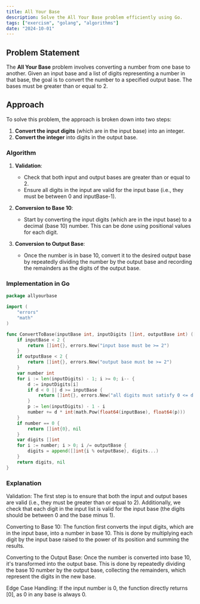 ```yaml
---
title: All Your Base
description: Solve the All Your Base problem efficiently using Go.
tags: ["exercism", "golang", "algorithms"]
date: "2024-10-01"
---
```


## Problem Statement

The **All Your Base** problem involves converting a number from one base to another. Given an input base and a list of digits representing a number in that base, the goal is to convert the number to a specified output base. The bases must be greater than or equal to 2.

## Approach

To solve this problem, the approach is broken down into two steps:
1. **Convert the input digits** (which are in the input base) into an integer.
2. **Convert the integer** into digits in the output base.

### Algorithm

1. **Validation**:
   - Check that both input and output bases are greater than or equal to 2.
   - Ensure all digits in the input are valid for the input base (i.e., they must be between 0 and inputBase-1).
   
2. **Conversion to Base 10**:
   - Start by converting the input digits (which are in the input base) to a decimal (base 10) number. This can be done using positional values for each digit.

3. **Conversion to Output Base**:
   - Once the number is in base 10, convert it to the desired output base by repeatedly dividing the number by the output base and recording the remainders as the digits of the output base.

### Implementation in Go

```go
package allyourbase

import (
	"errors"
	"math"
)

func ConvertToBase(inputBase int, inputDigits []int, outputBase int) ([]int, error) {
	if inputBase < 2 {
		return []int{}, errors.New("input base must be >= 2")
	}
	if outputBase < 2 {
		return []int{}, errors.New("output base must be >= 2")
	}
	var number int
	for i := len(inputDigits) - 1; i >= 0; i-- {
		d := inputDigits[i]
		if d < 0 || d >= inputBase {
			return []int{}, errors.New("all digits must satisfy 0 <= d < input base")
		}
		p := len(inputDigits) - 1 - i
		number += d * int(math.Pow(float64(inputBase), float64(p)))
	}
	if number == 0 {
		return []int{0}, nil
	}
	var digits []int
	for i := number; i > 0; i /= outputBase {
		digits = append([]int{i % outputBase}, digits...)
	}
	return digits, nil
}
```

### Explanation
Validation: The first step is to ensure that both the input and output bases are valid (i.e., they must be greater than or equal to 2). Additionally, we check that each digit in the input list is valid for the input base (the digits should be between 0 and the base minus 1).

Converting to Base 10: The function first converts the input digits, which are in the input base, into a number in base 10. This is done by multiplying each digit by the input base raised to the power of its position and summing the results.

Converting to the Output Base: Once the number is converted into base 10, it's transformed into the output base. This is done by repeatedly dividing the base 10 number by the output base, collecting the remainders, which represent the digits in the new base.

Edge Case Handling: If the input number is 0, the function directly returns [0], as 0 in any base is always 0.